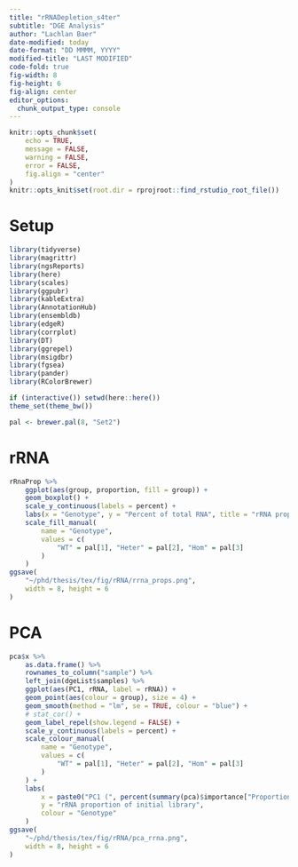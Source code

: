 ```yaml
---
title: "rRNADepletion_s4ter"
subtitle: "DGE Analysis"
author: "Lachlan Baer"
date-modified: today
date-format: "DD MMMM, YYYY"
modified-title: "LAST MODIFIED"
code-fold: true
fig-width: 8
fig-height: 6
fig-align: center
editor_options:
  chunk_output_type: console
---
```


```r
knitr::opts_chunk$set(
    echo = TRUE,
    message = FALSE,
    warning = FALSE,
    error = FALSE, 
    fig.align = "center"
)
knitr::opts_knit$set(root.dir = rprojroot::find_rstudio_root_file())
```

# Setup 

```r
library(tidyverse)
library(magrittr)
library(ngsReports)
library(here)
library(scales)
library(ggpubr)
library(kableExtra)
library(AnnotationHub)
library(ensembldb)
library(edgeR)
library(corrplot)
library(DT)
library(ggrepel)
library(msigdbr)
library(fgsea)
library(pander)
library(RColorBrewer)
```

```r
if (interactive()) setwd(here::here())
theme_set(theme_bw())
```

```r
pal <- brewer.pal(8, "Set2")
```

# rRNA

```r
rRnaProp %>%
    ggplot(aes(group, proportion, fill = group)) +
    geom_boxplot() +
    scale_y_continuous(labels = percent) +
    labs(x = "Genotype", y = "Percent of total RNA", title = "rRNA proportions of each genotype") +
    scale_fill_manual(
        name = "Genotype",
        values = c(
            "WT" = pal[1], "Heter" = pal[2], "Hom" = pal[3]
        )
    )
ggsave(
    "~/phd/thesis/tex/fig/rRNA/rrna_props.png",
    width = 8, height = 6
)
```

# PCA

```r
pca$x %>%
    as.data.frame() %>%
    rownames_to_column("sample") %>%
    left_join(dgeList$samples) %>%
    ggplot(aes(PC1, rRNA, label = rRNA)) +
    geom_point(aes(colour = group), size = 4) +
    geom_smooth(method = "lm", se = TRUE, colour = "blue") +
    # stat_cor() +
    geom_label_repel(show.legend = FALSE) +
    scale_y_continuous(labels = percent) +
    scale_colour_manual(
        name = "Genotype",
        values = c(
            "WT" = pal[1], "Heter" = pal[2], "Hom" = pal[3]
        )
    ) +
    labs(
        x = paste0("PC1 (", percent(summary(pca)$importance["Proportion of Variance","PC1"]),")"),
        y = "rRNA proportion of initial library",
        colour = "Genotype"
    )
ggsave(
    "~/phd/thesis/tex/fig/rRNA/pca_rrna.png",
    width = 8, height = 6
)
```

